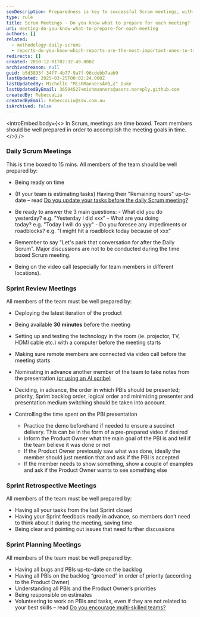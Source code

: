```yaml
---
seoDescription: Preparedness is key to successful Scrum meetings, with daily scrums focused on progress updates and sprint planning, review, and retrospective meetings requiring specific preparation for optimal collaboration.
type: rule
title: Scrum Meetings - Do you know what to prepare for each meeting?
uri: meeting-do-you-know-what-to-prepare-for-each-meeting
authors: []
related:
  - methodology-daily-scrums
  - reports-do-you-know-which-reports-are-the-most-important-ones-to-track-your-progress
redirects: []
created: 2010-12-01T02:32:49.000Z
archivedreason: null
guid: b5d3893f-34f7-4b77-9a7f-96cdebb7aab9
lastUpdated: 2025-03-25T00:02:24.000Z
lastUpdatedBy: Michelle "MishMannersÂ®â„¢" Duke
lastUpdatedByEmail: 36594527+mishmanners@users.noreply.github.com
createdBy: RebeccaLiu
createdByEmail: RebeccaLiu@ssw.com.au
isArchived: false
---
```


<introEmbed
  body={<>
In Scrum, meetings are time boxed. Team members should be well prepared in order to accomplish the meeting goals in time.
  </>}
/>
### Daily Scrum Meetings

This is time boxed to 15 mins. All members of the team should be well prepared by:

* Being ready on time
* (If your team is estimating tasks) Having their "Remaining hours" up-to-date – read
  [Do you update your tasks before the daily Scrum meeting?](/meeting-do-you-update-your-tasks-before-the-daily-scrum)
* Be ready to answer the 3 main questions: - What did you do yesterday? e.g. "Yesterday I did xxx" - What are you doing today? e.g. "Today I will do yyy" - Do you foresee any impediments or roadblocks? e.g. "I might hit a roadblock today because of xxx"

* Remember to say "Let's park that conversation for after the Daily Scrum". Major discussions are not to be conducted during the time boxed Scrum meeting.
* Being on the video call (especially for team members in different locations).

### Sprint Review Meetings

All members of the team must be well prepared by:

* Deploying the latest iteration of the product
* Being available **30 minutes** before the meeting
* Setting up and testing the technology in the room (ie. projector, TV, HDMI cable etc.) with a computer before the meeting starts
* Making sure remote members are connected via video call before the meeting starts
* Nominating in advance another member of the team to take notes from the presentation [(or using an AI scribe)](https://www.ssw.com.au/rules/best-ai-tools/)
* Deciding, in advance, the order in which PBIs should be presented; priority, Sprint backlog order, logical order and minimizing presenter and presentation medium switching should be taken into account.
* Controlling the time spent on the PBI presentation

  * Practice the demo beforehand if needed to ensure a succinct delivery. This can be in the form of a pre-prepared video if desired
  * Inform the Product Owner what the main goal of the PBI is and tell if the team believe it was done or not
  * If the Product Owner previously saw what was done, ideally the member should just mention that and ask if the PBI is accepted
  * If the member needs to show something, show a couple of examples and ask if the Product Owner wants to see something else

### Sprint Retrospective Meetings

All members of the team must be well prepared by:

* Having all your tasks from the last Sprint closed
* Having your Sprint feedback ready in advance, so members don’t need to think about it during the meeting, saving time
* Being clear and pointing out issues that need further discussions

### Sprint Planning Meetings

All members of the team must be well prepared by:

* Having all bugs and PBIs up-to-date on the backlog
* Having all PBIs on the backlog “groomed” in order of priority (according to the Product Owner)
* Understanding all PBIs and the Product Owner’s priorities
* Being responsible on estimates
* Volunteering to work on PBIs and tasks, even if they are not related to your best skills – read [Do you encourage multi-skilled teams?](/the-team-do-you-encourage-multi-skilled-teams-by-leaving-your-comfort-zone)
